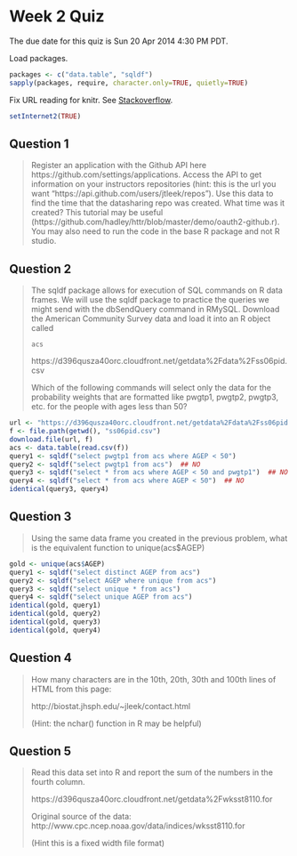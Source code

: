 Week 2 Quiz
===========

The due date for this quiz is Sun 20 Apr 2014 4:30 PM PDT.

Load packages.

```r
packages <- c("data.table", "sqldf")
sapply(packages, require, character.only=TRUE, quietly=TRUE)
```

Fix URL reading for knitr. See [Stackoverflow](http://stackoverflow.com/a/20003380).

```r
setInternet2(TRUE)
```


Question 1
----------

> Register an application with the Github API here https://github.com/settings/applications. Access the API to get information on your instructors repositories (hint: this is the url you want "https://api.github.com/users/jtleek/repos"). Use this data to find the time that the datasharing repo was created. What time was it created? This tutorial may be useful (https://github.com/hadley/httr/blob/master/demo/oauth2-github.r). You may also need to run the code in the base R package and not R studio.


Question 2
----------

> The sqldf package allows for execution of SQL commands on R data frames. We will use the sqldf package to practice the queries we might send with the dbSendQuery command in RMySQL. Download the American Community Survey data and load it into an R object called
> 
> `acs`
> 
> https://d396qusza40orc.cloudfront.net/getdata%2Fdata%2Fss06pid.csv 
> 
> Which of the following commands will select only the data for the probability weights that are formatted like pwgtp1, pwgtp2, pwgtp3, etc. for the people with ages less than 50?

```r
url <- "https://d396qusza40orc.cloudfront.net/getdata%2Fdata%2Fss06pid.csv"
f <- file.path(getwd(), "ss06pid.csv")
download.file(url, f)
acs <- data.table(read.csv(f))
query1 <- sqldf("select pwgtp1 from acs where AGEP < 50")
query2 <- sqldf("select pwgtp1 from acs")  ## NO
query3 <- sqldf("select * from acs where AGEP < 50 and pwgtp1")  ## NO
query4 <- sqldf("select * from acs where AGEP < 50")  ## NO
identical(query3, query4)
```

Question 3
----------

> Using the same data frame you created in the previous problem, what is the equivalent function to unique(acs$AGEP)

```r
gold <- unique(acs$AGEP)
query1 <- sqldf("select distinct AGEP from acs")
query2 <- sqldf("select AGEP where unique from acs")
query3 <- sqldf("select unique * from acs")
query4 <- sqldf("select unique AGEP from acs")
identical(gold, query1)
identical(gold, query2)
identical(gold, query3)
identical(gold, query4)
```


Question 4
----------

> How many characters are in the 10th, 20th, 30th and 100th lines of HTML from this page: 
> 
> http://biostat.jhsph.edu/~jleek/contact.html 
> 
> (Hint: the nchar() function in R may be helpful)


Question 5
----------

> Read this data set into R and report the sum of the numbers in the fourth column. 
> 
> https://d396qusza40orc.cloudfront.net/getdata%2Fwksst8110.for 
> 
> Original source of the data: http://www.cpc.ncep.noaa.gov/data/indices/wksst8110.for 
> 
> (Hint this is a fixed width file format)